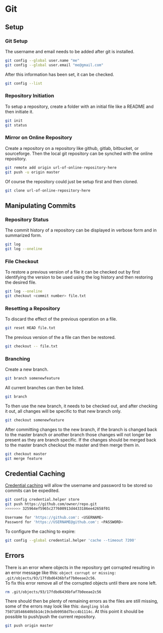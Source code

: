 # Git {#git}

## Setup
### Git Setup
The username and email needs to be added after git is installed.
```bash
git config --global user.name "me"
git config --global user.email "me@gmail.com"
```
After this information has been set, it can be checked.
```bash
git config --list
```

### Repository Initiation
To setup a repository, create a folder with an initial file like a README and then initiate it.
```bash
git init
git status
```

### Mirror on Online Repository
Create a repository on a repository like github, gitlab, bitbucket, or sourceforge. Then the local git repository can be synched with the online repository.
```bash
git remote add origin url-of-online-repository-here
git push -u origin master
```
Of course the repository could just be setup first and then cloned.
```bash
git clone url-of-online-repository-here
```

## Manipulating Commits
### Repository Status
The commit history of a repository can be displayed in verbose form and in summarized form.
```bash
git log
git log --oneline
```

### File Checkout
To restore a previous version of a file it can be checked out by first identifying the version to be used using the log history and then restoring the desired file.
```bash
git log --oneline
git checkout <commit number> file.txt
```

### Resetting a Repository
To discard the effect of the previous operation on a file.
```bash
git reset HEAD file.txt
```
The previous version of the a file can then be restored.
```bash
git checkout -- file.txt
```

### Branching
Create a new branch.
```bash
git branch somenewfeature
```

All current branches can then be listed.
```bash
git branch
```

To then use the new branch, it needs to be checked out, and after checking it out, all changes will be specific to that new branch only.
```bash
git checkout somenewfeature
```

After committing changes to the new branch, if the branch is changed back to the master branch or another branch those changes will not longer be present as they are branch specific. If the changes should be merged back to the master branch checkout the master and then merge them in.
```bash
git checkout master
git merge feature
```

## Credential Caching
[Credential caching]('https://help.github.com/articles/caching-your-github-password-in-git/#platform-linux') will allow the username and password to be stored so commits can be expedited.
```bash
git config credential.helper store
git push https://github.com/owner/repo.git
>>>>>>> 325964ef5965c277600913d4433186ee42658f01

Username for 'https://github.com': <USERNAME>
Password for 'https://USERNAME@github.com': <PASSWORD>
```

To configure the caching to expire:
```bash
git config --global credential.helper 'cache --timeout 7200'
```

## Errors
There is an error where objects in the repository get corrupted resulting in an error message like this: `object corrupt or missing: .git/objects/93/17fdbd6436bfaf7b0eeae2c56`.  
To fix this error remove all of the corrupted objects until there are none left.
```bash
rm .git/objects/93/17fdbd6436bfaf7b0eeae2c56
```

There should then be plenty of remaining errors as the files are still missing, some of the errors may look like this: `dangling blob 750718546640b5b14c19cbdb9958d7bcc4b1114c`. At this point it should be possible to push/push the current repository.
```bash
git push origin master
```
